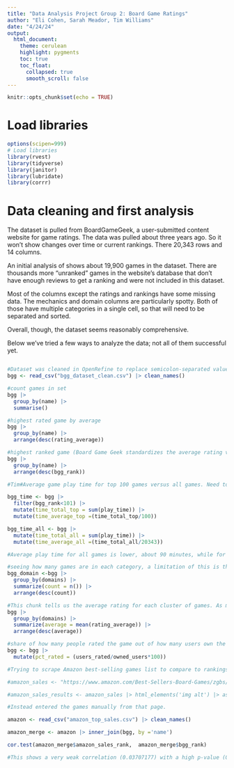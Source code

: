 ```yaml
---
title: "Data Analysis Project Group 2: Board Game Ratings"
author: "Eli Cohen, Sarah Meador, Tim Williams"
date: "4/24/24"
output:
  html_document:
    theme: cerulean
    highlight: pygments
    toc: true
    toc_float:
      collapsed: true
      smooth_scroll: false
---
```


```r
knitr::opts_chunk$set(echo = TRUE)
```

# Load libraries

```r
options(scipen=999)
# Load libraries
library(rvest)
library(tidyverse)
library(janitor)
library(lubridate)
library(corrr)
```

# Data cleaning and first analysis

The dataset is pulled from BoardGameGeek, a user-submitted content website for game ratings. The data was pulled about three years ago. So it won't show changes over time or current rankings. There 20,343 rows and 14 columns.

An initial analysis of shows about 19,900 games in the dataset. There are thousands more "unranked" games in the website's database that don't have enough reviews to get a ranking and were not included in this dataset.

Most of the columns except the ratings and rankings have some missing data. The mechanics and domain columns are particularly spotty. Both of those have multiple categories in a single cell, so that will need to be separated and sorted.

Overall, though, the dataset seems reasonably comprehensive.

Below we've tried a few ways to analyze the data; not all of them successful yet.

```{}
```

```r
#Dataset was cleaned in OpenRefine to replace semicolon-separated values with comma-separated values, and to convert rating values with commas to values with decimals. It was also clustered to clean about 75 games that had similar name variants.
bgg <- read_csv("bgg_dataset_clean.csv") |> clean_names()

#count games in set
bgg |>
  group_by(name) |>
  summarise()

#highest rated game by average
bgg |>
  group_by(name) |>
  arrange(desc(rating_average))

#highest ranked game (Board Game Geek standardizes the average rating values, rewarding games with more reviews)
bgg |>
  group_by(name) |>
  arrange(desc(bgg_rank))

#Tim#Average game play time for top 100 games versus all games. Need to eventually exclude rows missing play time, if applicable.

bgg_time <- bgg |>
  filter(bgg_rank<101) |>
  mutate(time_total_top = sum(play_time)) |>
  mutate(time_average_top =(time_total_top/100))

bgg_time_all <- bgg |>
  mutate(time_total_all = sum(play_time)) |>
  mutate(time_average_all =(time_total_all/20343))

#Average play time for all games is lower, about 90 minutes, while for the top games it's almost 130 minutes. That likely reflects a preference for longer, more complex games among the board game enthusiasts who care enough to rate games online.

#seeing how many games are in each category, a limitation of this is that we will have to figure out how to separate the ones that have multiple categories listed.
bgg_domain <-bgg |>
  group_by(domains) |>
  summarize(count = n()) |>
  arrange(desc(count))

#This chunk tells us the average rating for each cluster of games. As mentioned above, we will have to figure out how to separate the domains.
bgg |>
  group_by(domains) |>
  summarize(average = mean(rating_average)) |>
  arrange(desc(average))

#share of how many people rated the game out of how many users own the game. Not sure why some are over 100.
bgg <- bgg |>
  mutate(pct_rated = (users_rated/owned_users*100))

#Trying to scrape Amazon best-selling games list to compare to rankings in our dataset. Getting a connection error though.

#amazon_sales <- "https://www.amazon.com/Best-Sellers-Board-Games/zgbs/toys-and-games/166225011" |> read_html()

#amazon_sales_results <- amazon_sales |> html_elements('img alt') |> as_tibble()

#Instead entered the games manually from that page. 

amazon <- read_csv("amazon_top_sales.csv") |> clean_names()

amazon_merge <- amazon |> inner_join(bgg, by ='name') 

cor.test(amazon_merge$amazon_sales_rank,  amazon_merge$bgg_rank)

#This shows a very weak correlation (0.03707177) with a high p-value (0.8514) between the amazon sales rank and the Board Game Geek ranking. Perhaps more Amazon sales data would show a higher correlation, but looking at the most popular games (mostly family games) on Amazon suggests the general board audience buys more casual games than the Board Game Geek audience, which tends to favor more complex games.



```
